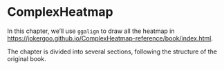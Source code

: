 # ComplexHeatmap {#sec-toolbox .unnumbered}

In this chapter, we'll use `ggalign` to draw all the heatmap in
<https://jokergoo.github.io/ComplexHeatmap-reference/book/index.html>. 

The chapter is divided into several sections, following the structure of the original book.
